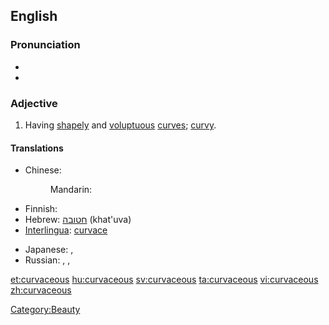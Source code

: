 ==English==

===Pronunciation===
* {{audio|en-uk-curvaceous.ogg|Audio (UK)}}
* {{rhymes|eɪʃəs}}

===Adjective===
{{en-adj}}

# {{qualifier|of a woman}} Having [[shapely]] and [[voluptuous]] [[curve]]s; [[curvy]].

====Translations====
{{trans-top|Having shapely and voluptuous curves; curvy}}
* Chinese:
*: Mandarin: {{t-|cmn|凹凸有致|tr=āotūyǒuzhì|sc=Hani}}
* Finnish: {{t+|fi|kurvikas}}
* Hebrew: [[חטובה]] (khat'uva) {{f}}
* [[Interlingua]]: [[curvace]]
{{trans-mid}}
* Japanese: {{t|ja|肉感的|alt=肉感的な|tr=にっかんてきな, nikkanteki-na}}, {{t|ja|豊満|alt=豊満な|tr=ほうまんな, hōman-na}}
* Russian: {{t|ru|фигуристый|tr=figúristyj}}, {{t+|ru|пышный|tr=pýšnyi}}, {{t|ru|с красивыми округлыми формами|tr=s krasívymi okrúglymi fórmami}}
{{trans-bottom}}

[[et:curvaceous]]
[[hu:curvaceous]]
[[sv:curvaceous]]
[[ta:curvaceous]]
[[vi:curvaceous]]
[[zh:curvaceous]]
[[Category:Beauty]]